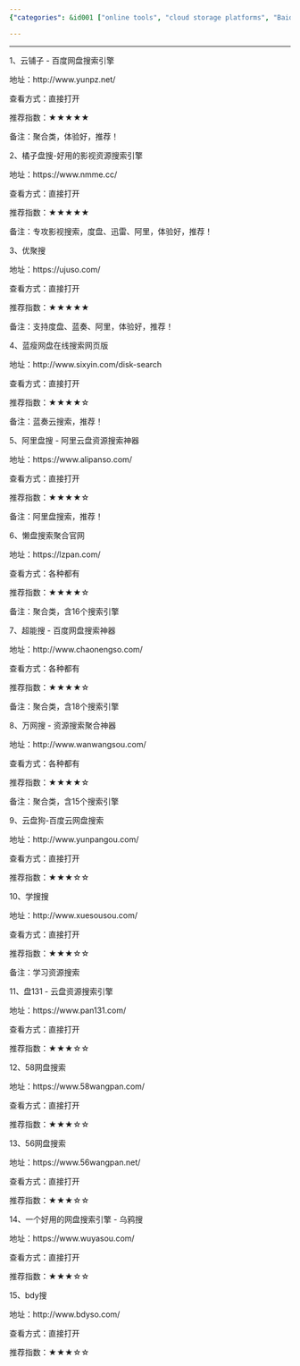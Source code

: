 ```yaml
---
{"categories": &id001 ["online tools", "cloud storage platforms", "Baidu", "AliYun", "Mega", "video search", "learning resources"], "category": "Online Tools", "date": "2022-08-31 13:19:16", "description": "This article provides a comprehensive list of 15 online tools that enable users to search and aggregate resources from cloud storage platforms like Baidu, AliYun, and Mega. These tools offer various features such as video search and learning resource search, making it easier for users to access and discover content. Additionally, the article highlights top-rated platforms along with their access methods, ensuring that users can easily navigate and make the most out of these online resources.", "tags": *id001, "title": "影视聚合 社交聚合 网盘聚合搜索引擎"}

---
```


------

1、云铺子 - 百度网盘搜索引擎

地址：http://www.yunpz.net/

查看方式：直接打开

推荐指数：★★★★★

备注：聚合类，体验好，推荐！

2、橘子盘搜-好用的影视资源搜索引擎

地址：https://www.nmme.cc/

查看方式：直接打开

推荐指数：★★★★★

备注：专攻影视搜索，度盘、迅雷、阿里，体验好，推荐！

3、优聚搜

地址：https://ujuso.com/

查看方式：直接打开

推荐指数：★★★★★

备注：支持度盘、蓝奏、阿里，体验好，推荐！

4、蓝瘦网盘在线搜索网页版

地址：http://www.sixyin.com/disk-search

查看方式：直接打开

推荐指数：★★★★☆

备注：蓝奏云搜索，推荐！

5、阿里盘搜 - 阿里云盘资源搜索神器

地址：https://www.alipanso.com/

查看方式：直接打开

推荐指数：★★★★☆

备注：阿里盘搜索，推荐！

6、懒盘搜索聚合官网

地址：https://lzpan.com/

查看方式：各种都有

推荐指数：★★★★☆

备注：聚合类，含16个搜索引擎

7、超能搜 - 百度网盘搜索神器

地址：http://www.chaonengso.com/

查看方式：各种都有

推荐指数：★★★★☆

备注：聚合类，含18个搜索引擎

8、万网搜 - 资源搜索聚合神器

地址：http://www.wanwangsou.com/

查看方式：各种都有

推荐指数：★★★★☆

备注：聚合类，含15个搜索引擎

9、云盘狗-百度云网盘搜索

地址：http://www.yunpangou.com/

查看方式：直接打开

推荐指数：★★★☆☆

10、学搜搜

地址：http://www.xuesousou.com/

查看方式：直接打开

推荐指数：★★★☆☆

备注：学习资源搜索

11、盘131 - 云盘资源搜索引擎

地址：https://www.pan131.com/

查看方式：直接打开

推荐指数：★★★☆☆

12、58网盘搜索

地址：https://www.58wangpan.com/

查看方式：直接打开

推荐指数：★★★☆☆

13、56网盘搜索

地址：https://www.56wangpan.net/

查看方式：直接打开

推荐指数：★★★☆☆

14、一个好用的网盘搜索引擎 - 乌鸦搜

地址：https://www.wuyasou.com/

查看方式：直接打开

推荐指数：★★★☆☆

15、bdy搜

地址：http://www.bdyso.com/

查看方式：直接打开

推荐指数：★★★☆☆

